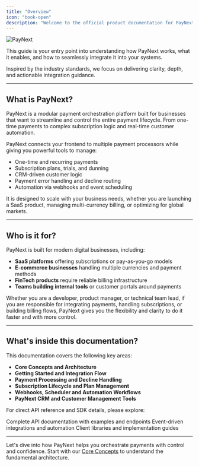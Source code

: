 ```yaml
---
title: "Overview"
icon: "book-open"
description: "Welcome to the official product documentation for PayNext, your all-in-one platform for managing payments, subscriptions, and customer relationships with precision and control."
---
```


<img 
  src="/assets/images/og-image.png" 
  alt="PayNext" 
  title="PayNext" 
  className="rounded-2xl"
/>

This guide is your entry point into understanding how PayNext works, what it enables, and how to seamlessly integrate it into your systems.

<Note>
Inspired by the industry standards, we focus on delivering clarity, depth, and actionable integration guidance.
</Note>

---

## What is PayNext?

PayNext is a modular payment orchestration platform built for businesses that want to streamline and control the entire payment lifecycle. From one-time payments to complex subscription logic and real-time customer automation.

PayNext connects your frontend to multiple payment processors while giving you powerful tools to manage:

- One-time and recurring payments
- Subscription plans, trials, and dunning
- CRM-driven customer logic
- Payment error handling and decline routing
- Automation via webhooks and event scheduling

<Tip>
It is designed to scale with your business needs, whether you are launching a SaaS product, managing multi-currency billing, or optimizing for global markets.
</Tip>

---

## Who is it for?

PayNext is built for modern digital businesses, including:

- **SaaS platforms** offering subscriptions or pay-as-you-go models
- **E-commerce businesses** handling multiple currencies and payment methods
- **FinTech products** require reliable billing infrastructure
- **Teams building internal tools** or customer portals around payments

<Check>
Whether you are a developer, product manager, or technical team lead, if you are responsible for integrating payments, handling subscriptions, or building billing flows, PayNext gives you the flexibility and clarity to do it faster and with more control.
</Check>

---

## What's inside this documentation?

This documentation covers the following key areas:

- **Core Concepts and Architecture**
- **Getting Started and Integration Flow**
- **Payment Processing and Decline Handling**
- **Subscription Lifecycle and Plan Management**
- **Webhooks, Scheduler and Automation Workflows**
- **PayNext CRM and Customer Management Tools**

For direct API reference and SDK details, please explore:

<CardGroup cols={3}>
<Card title="API Reference" icon="code" href="src/api-reference/introduction/getting-started">
Complete API documentation with examples and endpoints
</Card>

<Card title="Webhooks API" icon="webhook" href="src/webhooks/introduction/getting-started">
Event-driven integrations and automation
</Card>

<Card title="SDK Reference" icon="brackets-square" href="src/sdk-reference/introduction/getting-started">
Client libraries and implementation guides
</Card>
</CardGroup>

---

Let's dive into how PayNext helps you orchestrate payments with control and confidence. Start with our [Core Concepts](src/guides/introduction/core-concepts) to understand the fundamental architecture.
